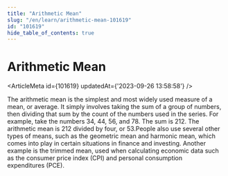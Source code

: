 ```yaml
---
title: "Arithmetic Mean"
slug: "/en/learn/arithmetic-mean-101619"
id: "101619"
hide_table_of_contents: true
---
```



# Arithmetic Mean

<ArticleMeta id={101619} updatedAt={'2023-09-26 13:58:58'} />
<div className='border-solid border-b border-t-0 my-4 border-[var(--ifm-color-gray-300)]' />

The arithmetic mean is the simplest and most widely used measure of a mean, or average. It simply involves taking the sum of a group of numbers, then dividing that sum by the count of the numbers used in the series. For example, take the numbers 34, 44, 56, and 78. The sum is 212. The arithmetic mean is 212 divided by four, or 53.People also use several other types of means, such as the geometric mean and harmonic mean, which comes into play in certain situations in finance and investing. Another example is the trimmed mean, used when calculating economic data such as the consumer price index (CPI) and personal consumption expenditures (PCE).
